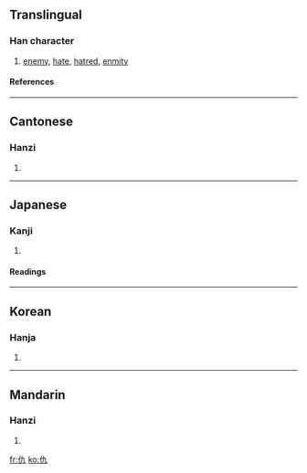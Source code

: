 {{see|讐}}

==Translingual==
===Han character===
{{Han char|rad=人|as=02|sn=4|four=2421<sub>7</sub>|canj=人大弓 (OKN)}}
# [[enemy]], [[hate]], [[hatred]], [[enmity]]
====References====
{{Han ref|kx=0091.150|dkj=00355|dj=0193.070|hdz=10109.030|uh=4EC7|ud=20167|bh=A4B3|bd=42163}}
----
==Cantonese==
===Hanzi===
{{yue-hanzi|jyut=|y=chau4, kau4 sau4}}
# {{defn|Cantonese}}
----
==Japanese==
===Kanji===
{{ja-kanji|grade=|rs=人02}}
# {{defn|Japanese}}
====Readings====
{{ja-readings|on=[[きゅう]] (kyū), [[ぐ]] (gu)|kun=[[あだ]] (ada), [[かたき]] (kataki)}}
----
==Korean==
===Hanja===
{{ko-hanja|hangeul=구|rv=gu|mr=ku}}
# {{defn|Korean}}
----
==Mandarin==
===Hanzi===
{{cmn-hanzi|pin=chóu (chou2), qiú (qiu2)|wg=ch'ou<sup>2</sup>, ch'iu<sup>2</sup>|y=}}
# {{defn|Mandarin}}

[[fr:仇]]
[[ko:仇]]
